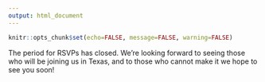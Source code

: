 ```yaml
---
output: html_document
---
```


```r
knitr::opts_chunk$set(echo=FALSE, message=FALSE, warning=FALSE)
```

The period for RSVPs has closed. We're looking forward to seeing those who will be joining us in Texas, and to those who cannot make it we hope to see you soon!



